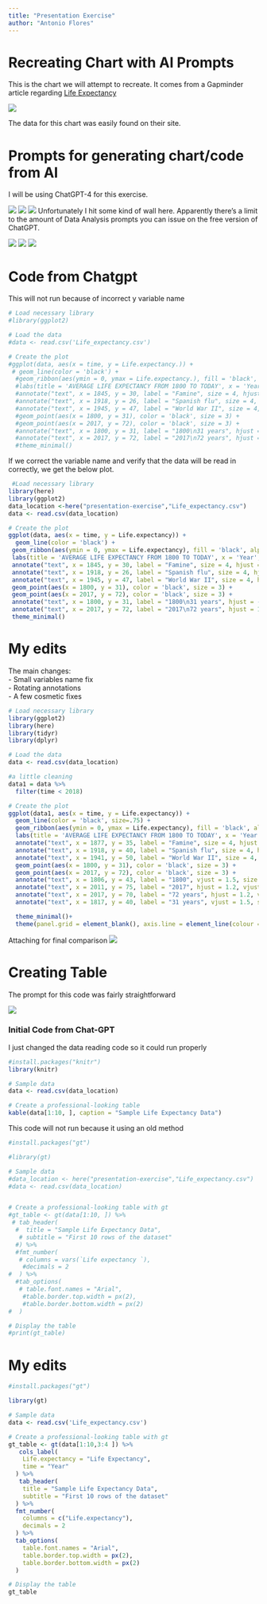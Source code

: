 ```yaml
---
title: "Presentation Exercise"
author: "Antonio Flores"
---
```


# Recreating Chart with AI Prompts

This is the chart we will attempt to recreate. It comes from a Gapminder article regarding [Life Expectancy](https://www.gapminder.org/topics/life-expectancy/)

![](Life_expectancy.png)

The data for this chart was easily found on their site.

# Prompts for generating chart/code from AI

I will be using ChatGPT-4 for this exercise.

![](chart-chat1.png) ![](chart-chat2.png) ![](chart-chat3.png) Unfortunately I hit some kind of wall here. Apparently there's a limit to the amount of Data Analysis prompts you can issue on the free version of ChatGPT.

![](chart-chat4.png) ![](chart-chat5.png) ![](chart-chat6.png)

# Code from Chatgpt

This will not run because of incorrect y variable name

```r
# Load necessary library
#library(ggplot2)

# Load the data
#data <- read.csv('Life_expectancy.csv')

# Create the plot
#ggplot(data, aes(x = time, y = Life.expectancy.)) +
 # geom_line(color = 'black') +
  #geom_ribbon(aes(ymin = 0, ymax = Life.expectancy.), fill = 'black', alpha = 0.1) +
  #labs(title = 'AVERAGE LIFE EXPECTANCY FROM 1800 TO TODAY', x = 'Year', y = 'Life Expectancy') +
  #annotate("text", x = 1845, y = 30, label = "Famine", size = 4, hjust = 0) +
  #annotate("text", x = 1918, y = 26, label = "Spanish flu", size = 4, hjust = 0) +
  #annotate("text", x = 1945, y = 47, label = "World War II", size = 4, hjust = 0) +
  #geom_point(aes(x = 1800, y = 31), color = 'black', size = 3) +
  #geom_point(aes(x = 2017, y = 72), color = 'black', size = 3) +
  #annotate("text", x = 1800, y = 31, label = "1800\n31 years", hjust = -0.2, vjust = 1.5, size = 4) +
  #annotate("text", x = 2017, y = 72, label = "2017\n72 years", hjust = 1.2, vjust = -0.5, size = 4) +
  #theme_minimal()

```

If we correct the variable name and verify that the data will be read in correctly, we get the below plot.

```r
 #Load necessary library
library(here)
library(ggplot2)
data_location <-here("presentation-exercise","Life_expectancy.csv")
data <- read.csv(data_location)

# Create the plot
ggplot(data, aes(x = time, y = Life.expectancy)) +
  geom_line(color = 'black') +
 geom_ribbon(aes(ymin = 0, ymax = Life.expectancy), fill = 'black', alpha = 0.1) +
 labs(title = 'AVERAGE LIFE EXPECTANCY FROM 1800 TO TODAY', x = 'Year', y = 'Life Expectancy') +
 annotate("text", x = 1845, y = 30, label = "Famine", size = 4, hjust = 0) +
 annotate("text", x = 1918, y = 26, label = "Spanish flu", size = 4, hjust = 0) +
 annotate("text", x = 1945, y = 47, label = "World War II", size = 4, hjust = 0) +
 geom_point(aes(x = 1800, y = 31), color = 'black', size = 3) +
 geom_point(aes(x = 2017, y = 72), color = 'black', size = 3) +
 annotate("text", x = 1800, y = 31, label = "1800\n31 years", hjust = -0.2, vjust = 1.5, size = 4) +
 annotate("text", x = 2017, y = 72, label = "2017\n72 years", hjust = 1.2, vjust = -0.5, size = 4) +
 theme_minimal()
```

# My edits

The main changes:\
- Small variables name fix\
- Rotating annotations\
- A few cosmetic fixes

```r
# Load necessary library
library(ggplot2)
library(here)
library(tidyr)
library(dplyr)

# Load the data
data <- read.csv(data_location)
```

```r
#a little cleaning
data1 = data %>% 
  filter(time < 2018)
```

```r

# Create the plot
ggplot(data1, aes(x = time, y = Life.expectancy)) +
  geom_line(color = 'black', size=.75) +
  geom_ribbon(aes(ymin = 0, ymax = Life.expectancy), fill = 'black', alpha = 0.1) +
  labs(title = 'AVERAGE LIFE EXPECTANCY FROM 1800 TO TODAY', x = 'Year', y = 'Life Expectancy') +
  annotate("text", x = 1877, y = 35, label = "Famine", size = 4, hjust = 0, angle = 90) +
  annotate("text", x = 1918, y = 40, label = "Spanish flu", size = 4, hjust = 0, angle = 90) +
  annotate("text", x = 1941, y = 50, label = "World War II", size = 4, hjust = 0, angle = 90) +
  geom_point(aes(x = 1800, y = 31), color = 'black', size = 3) +
  geom_point(aes(x = 2017, y = 72), color = 'black', size = 3) +
  annotate("text", x = 1806, y = 43, label = "1800", vjust = 1.5, size = 4) +
  annotate("text", x = 2011, y = 75, label = "2017", hjust = 1.2, vjust = -0.5, size = 4) +
  annotate("text", x = 2017, y = 70, label = "72 years", hjust = 1.2, vjust = -0.5, size = 6) +
  annotate("text", x = 1817, y = 40, label = "31 years", vjust = 1.5, size = 6) +

  theme_minimal()+
  theme(panel.grid = element_blank(), axis.line = element_line(colour = "black"))


```

Attaching for final comparison ![](Life_expectancy.png)

# Creating Table

The prompt for this code was fairly straightforward

![](table-chat1.png)

### Initial Code from Chat-GPT

I just changed the data reading code so it could run properly
```r
#install.packages("knitr")
library(knitr)

# Sample data
data <- read.csv(data_location)

# Create a professional-looking table
kable(data[1:10, ], caption = "Sample Life Expectancy Data")

```


This code will not run because it using an old method
```r
#install.packages("gt")

#library(gt)

# Sample data
#data_location <- here("presentation-exercise","Life_expectancy.csv")
#data <- read.csv(data_location)


# Create a professional-looking table with gt
#gt_table <- gt(data[1:10, ]) %>%
 # tab_header(
  #  title = "Sample Life Expectancy Data",
   # subtitle = "First 10 rows of the dataset"
  #) %>%
  #fmt_number(
   # columns = vars(`Life expectancy `),
    #decimals = 2
#  ) %>%
  #tab_options(
   # table.font.names = "Arial",
    #table.border.top.width = px(2),
    #table.border.bottom.width = px(2)
#  )

# Display the table
#print(gt_table)


```







# My edits

```r
#install.packages("gt")

library(gt)

# Sample data
data <- read.csv('Life_expectancy.csv')

# Create a professional-looking table with gt
gt_table <- gt(data[1:10,3:4 ]) %>%
   cols_label(
    Life.expectancy = "Life Expectancy",
    time = "Year"
  ) %>% 
   tab_header(
    title = "Sample Life Expectancy Data",
    subtitle = "First 10 rows of the dataset"
  ) %>%
  fmt_number(
    columns = c("Life.expectancy"),
    decimals = 2
  ) %>%
  tab_options(
    table.font.names = "Arial",
    table.border.top.width = px(2),
    table.border.bottom.width = px(2)
  )

# Display the table
gt_table
```
